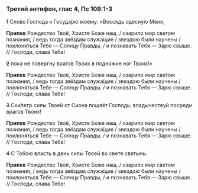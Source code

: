 ### Третий антифон, глас 4, Пс 109:1-3

~~1~~ Слово Господа к Госуда́рю моему: «Воссядь одесну́ю Меня,

**Припев** Рождество Твоё, Христе Боже наш, / озарило мир светом познания, / ведь тогда звёздам служа́щие / звездою были научены / поклоняться Тебе — Солнцу Правды, / и познавать Тебя — Зарю свыше. // Господи, слава Тебе!

~~2~~ пока не повергну врагов Твоих в подножие ног Твоих!»

**Припев** Рождество Твоё, Христе Боже наш, / озарило мир светом познания, / ведь тогда звёздам служа́щие / звездою были научены / поклоняться Тебе — Солнцу Правды, / и познавать Тебя — Зарю свыше. // Господи, слава Тебе!

~~3~~ Ски́петр силы Твоей от Сиона пошлёт Господь: владычествуй посреди врагов Твоих!

**Припев** Рождество Твоё, Христе Боже наш, / озарило мир светом познания, / ведь тогда звёздам служа́щие / звездою были научены / поклоняться Тебе — Солнцу Правды, / и познавать Тебя — Зарю свыше. // Господи, слава Тебе!

~~4~~ С Тобою власть в день силы Твоей во свете святынь.

**Припев** Рождество Твоё, Христе Боже наш, / озарило мир светом познания, / ведь тогда звёздам служа́щие / звездою были научены / поклоняться Тебе — Солнцу Правды, / и познавать Тебя — Зарю свыше. // Господи, слава Тебе!
